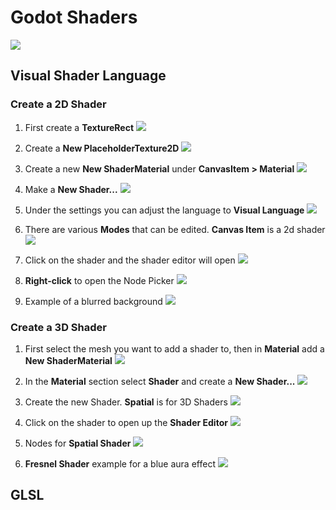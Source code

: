 # Godot Shaders

![](./assets/shaders-info.png)
## Visual Shader Language
### Create a 2D Shader

1. First create a **TextureRect**
![](./assets/create-texture-rect.png)

2. Create a **New PlaceholderTexture2D**
![](./assets/add-placeholder.png)

3. Create a new **New ShaderMaterial** under **CanvasItem > Material**
![](./assets/create-a-new-shader-texture.png)

4. Make a **New Shader...**
![](./assets/make-shader.png)

5. Under the settings you can adjust the language to **Visual Language**
![](./assets/create-visual-shader.png)

6. There are various **Modes** that can be edited. **Canvas Item** is a 2d shader
![](./assets/shader-mode-options.png)

7. Click on the shader and the shader editor will open
![](./assets/shader-editor.png)

8. **Right-click** to open the Node Picker
![](./assets/node-picker.png)

9. Example of a blurred background 
![](./assets/example-blurred-background-shader.png)

### Create a 3D Shader
1. First select the mesh you want to add a shader to, then in **Material** add a **New ShaderMaterial**
![](./assets/add-new-shader-to-mesh.png)

2. In the **Material** section select **Shader** and create a **New Shader...**
![](./assets/material-edit-3d-shader.png)

3. Create the new Shader. **Spatial** is for 3D Shaders
![](./assets/create-3d-shader.png)

4. Click on the shader to open up the **Shader Editor**
![](./assets/open-shading-editor.png)

5. Nodes for **Spatial Shader**
![](./assets/spatial-shader.png)

6. **Fresnel Shader** example for a blue aura effect
![](./assets/3d-shader-example.png)

## GLSL